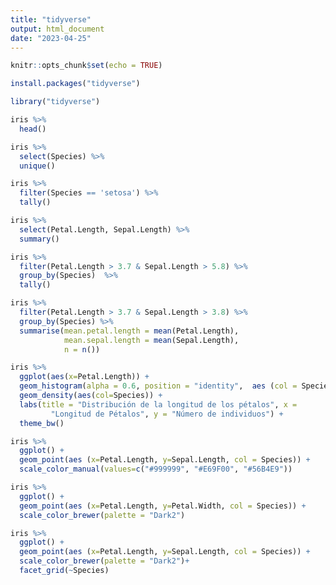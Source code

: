 ```yaml
---
title: "tidyverse"
output: html_document
date: "2023-04-25"
---
```


```r
knitr::opts_chunk$set(echo = TRUE)
```

```r
install.packages("tidyverse")
```

```r
library("tidyverse")
```

```r
iris %>%
  head()
```


```r
iris %>%
  select(Species) %>%
  unique()
```

```r
iris %>%
  filter(Species == 'setosa') %>%
  tally()
```

```r
iris %>%
  select(Petal.Length, Sepal.Length) %>%
  summary()
```

```r
iris %>%
  filter(Petal.Length > 3.7 & Sepal.Length > 5.8) %>%
  group_by(Species)  %>%
  tally()
```

```r
iris %>%
  filter(Petal.Length > 3.7 & Sepal.Length > 3.8) %>%
  group_by(Species) %>%
  summarise(mean.petal.length = mean(Petal.Length),
            mean.sepal.length = mean(Sepal.Length),
            n = n())
```

```r
iris %>%
  ggplot(aes(x=Petal.Length)) +
  geom_histogram(alpha = 0.6, position = "identity",  aes (col = Species, fill = Species)) +
  geom_density(aes(col=Species)) +
  labs(title = "Distribución de la longitud de los pétalos", x =
         "Longitud de Pétalos", y = "Número de individuos") +
  theme_bw()


```

```r
iris %>%
  ggplot() +
  geom_point(aes (x=Petal.Length, y=Sepal.Length, col = Species)) +
  scale_color_manual(values=c("#999999", "#E69F00", "#56B4E9"))
```

```r
iris %>%
  ggplot() +
  geom_point(aes (x=Petal.Length, y=Petal.Width, col = Species)) +
  scale_color_brewer(palette = "Dark2")
```

```r
iris %>%
  ggplot() +
  geom_point(aes (x=Petal.Length, y=Sepal.Length, col = Species)) +
  scale_color_brewer(palette = "Dark2")+
  facet_grid(~Species)
```